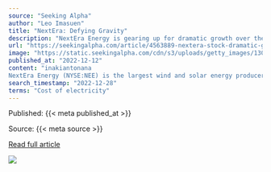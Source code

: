 ```yaml
---
source: "Seeking Alpha"
author: "Leo Imasuen"
title: "NextEra: Defying Gravity"
description: "NextEra Energy is gearing up for dramatic growth over the next three years. Click here to read my recommendation on NEE stock."
url: "https://seekingalpha.com/article/4563889-nextera-stock-dramatic-growth-likely-three-years"
image: "https://static.seekingalpha.com/cdn/s3/uploads/getty_images/1301243910/image_1301243910.jpg?io=getty-c-w750"
published_at: "2022-12-12"
content: "inakiantonana
NextEra Energy (NYSE:NEE) is the largest wind and solar energy producer in the world. The company currently has 63 GW in energy-generating assets and is the owner of Florida Power &amp… [+5498 chars]"
search_timestamp: "2022-12-28"
terms: "Cost of electricity"
---
```



Published: {{< meta published_at >}}


Source: {{< meta source >}}


[Read full article]({{< meta url >}})



![](`r rmarkdown::metadata$image[1]`)
